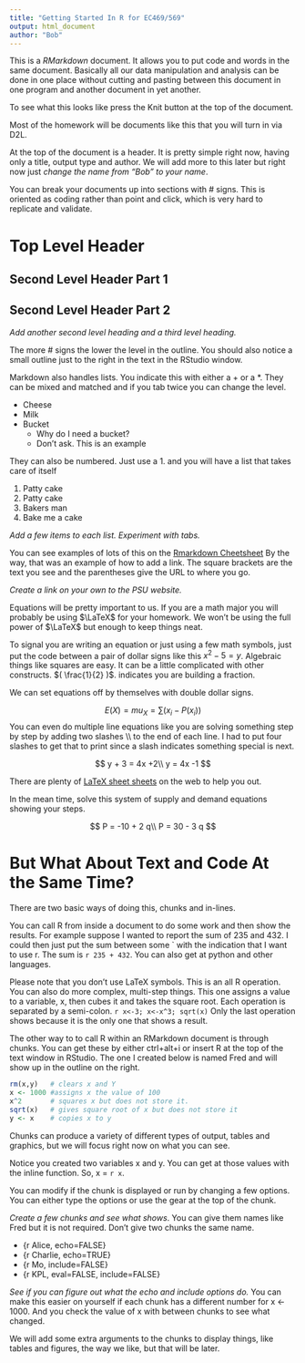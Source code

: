 ```yaml
---
title: "Getting Started In R for EC469/569"
output: html_document
author: "Bob"
---
```


This is a *RMarkdown* document.  It allows you to put code and words in the same document.  Basically all our data manipulation and analysis can be done in one place without cutting and pasting between this document in one program and another document in yet another.

To see what this looks like press the Knit button at the top of the document.

Most of the homework will be documents like this that you will turn in via D2L.

At the top of the document is a header. It is pretty simple right now, having only a title, output type and author.  We will add more to this later but right now just *change the name from "Bob" to your name*.

You can break your documents up into sections with # signs.  This is oriented as coding rather than point and click, which is very hard to replicate and validate.

# Top Level Header

## Second Level Header Part 1

## Second Level Header Part 2

*Add another second level heading and a third level heading.*

The more # signs the lower the level in the outline.  You should also notice a small outline just to the right in the text in the RStudio window.

Markdown also handles lists.  You indicate this with either a + or a *.  They can be mixed and matched and if you tab twice you can change the level.

+ Cheese
* Milk
+ Bucket
    + Why do I need a bucket?
    + Don't ask.  This is an example
    
They can also be numbered.  Just use a 1. and you will have a list that takes care of itself

1. Patty cake
1. Patty cake
9. Bakers man
8. Bake me a cake

*Add a few items to each list.  Experiment with tabs.*

You can see examples of lots of this on the [Rmarkdown Cheetsheet](https://rstudio.com/wp-content/uploads/2015/02/rmarkdown-cheatsheet.pdf)  By the way, that was an example of how to add a link. The square brackets are the text you see and the parentheses give the URL to where you go.


*Create a link on your own to the PSU website.*

Equations will be pretty important to us.  If you are a math major you will probably be using $\LaTeX$ for your homework.  We won't be using the full power of $\LaTeX$ but enough to keep things neat.

To signal you are writing an equation or just using a few math symbols, just put the code between a pair of dollar signs like this $x^2 -5 = y$.  Algebraic things like squares are easy.  It can be a little complicated with other constructs.  $( \frac{1}{2} )$.  \frac{}{} indicates you are building a fraction.  

We can set equations off by themselves with double dollar signs.

$$E(X)= mu_X=\sum (x_i-P(x_i))$$
You can even do multiple line equations like you are solving something step by step by adding two slashes \\\\ to the end of each line.  I had to put four slashes to get that to print since a slash indicates something special is next.

$$
y + 3 = 4x +2\\
y = 4x -1
$$

There are plenty of [LaTeX sheet sheets](https://www.google.com/search?safe=off&rlz=1C1GCEB_enUS917US917&sxsrf=ALeKk00rsPaMJxojmjOnPM4CMaeYZvBZcQ%3A1607629330462&ei=EnrSX_rWG9KE-gTOmILAAQ&q=latex+cheetsheet&oq=latex+cheetsheet&gs_lcp=CgZwc3ktYWIQAzIHCCMQsQIQJzIKCCMQsQIQyQMQJzIECAAQCjIECAAQCjIECAAQCjIECAAQCjIECAAQCjIECAAQCjoECAAQRzoHCCMQsAIQJzoHCAAQyQMQDToECAAQDToGCAAQFhAeUKHQElip0xJgjtwSaABwAXgAgAFgiAGwAZIBATKYAQCgAQGqAQdnd3Mtd2l6yAEIwAEB&sclient=psy-ab&ved=0ahUKEwj6p7D5lcTtAhVSgp4KHU6MABgQ4dUDCA0&uact=5) on the web to help you out.

In the mean time, solve this system of supply and demand equations showing your steps.

$$
P = -10 + 2 q\\
P = 30 - 3 q
$$

# But What About Text and Code At the Same Time?

There are two basic ways of doing this, chunks and in-lines.

You can call R from inside a document to do some work and then show the results.  For example suppose I wanted to report the sum of 235 and 432.  I could then just  put the sum between some \` with the indication that I want to use r.  The sum is `r 235 + 432`. You can also get at python and other languages.

Please note that you don't use LaTeX symbols.  This is an all R operation.  You can also do more complex, multi-step things.  This one assigns a value to a variable, x, then cubes it and takes the square root.  Each operation is separated by a semi-colon. `r x<-3; x<-x^3; sqrt(x)`  Only the last operation shows because it is the only one that shows a result.

The other way to to call R within an RMarkdown document is through chunks.  You can get these by either ctrl+alt+i or insert R at the top of the text window in RStudio.  The one I created below is named Fred and will show up in the outline on the right.

```r
rm(x,y)   # clears x and Y
x <- 1000 #assigns x the value of 100
x^2       # squares x but does not store it.
sqrt(x)   # gives square root of x but does not store it
y <- x    # copies x to y
```

Chunks can produce a variety of different types of output, tables and graphics, but we will focus right now on what you can see.

Notice you created two variables x and y.  You can get at those values with the inline function. So, x = `r x`.

You can modify if the chunk is displayed or run by changing a few options.  You can either type the options or use the gear at the top of the chunk.

*Create a few chunks and see what shows*.  You can give them names like Fred but it is not required.  Don't give two chunks the same name.

+ {r Alice, echo=FALSE}
+ {r Charlie, echo=TRUE}
+ {r Mo, include=FALSE}
+ {r KPL, eval=FALSE, include=FALSE}

*See if you can figure out what the  echo and include options do.*  You can make this easier on yourself if each chunk has a different number for x <- 1000.  And you check the value of x with  between chunks to see what changed.


We will add some extra arguments to the chunks to display things, like tables and figures, the way we like, but that will be later. 